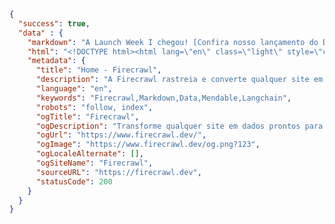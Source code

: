 ```json
{
  "success": true,
  "data" : {
    "markdown": "A Launch Week I chegou! [Confira nosso lançamento do Dia 2 🚀](https://www.firecrawl.dev/blog/launch-week-i-day-2-doubled-rate-limits)[💥 Ganhe 2 meses grátis...",
    "html": "<!DOCTYPE html><html lang=\"en\" class=\"light\" style=\"color-scheme: light;\"><body class=\"__variable_36bd41 __variable_d7dc5d font-inter ...",
    "metadata": {
      "title": "Home - Firecrawl",
      "description": "A Firecrawl rastreia e converte qualquer site em markdown limpo.",
      "language": "en",
      "keywords": "Firecrawl,Markdown,Data,Mendable,Langchain",
      "robots": "follow, index",
      "ogTitle": "Firecrawl",
      "ogDescription": "Transforme qualquer site em dados prontos para LLM.",
      "ogUrl": "https://www.firecrawl.dev/",
      "ogImage": "https://www.firecrawl.dev/og.png?123",
      "ogLocaleAlternate": [],
      "ogSiteName": "Firecrawl",
      "sourceURL": "https://firecrawl.dev",
      "statusCode": 200
    }
  }
}
```
